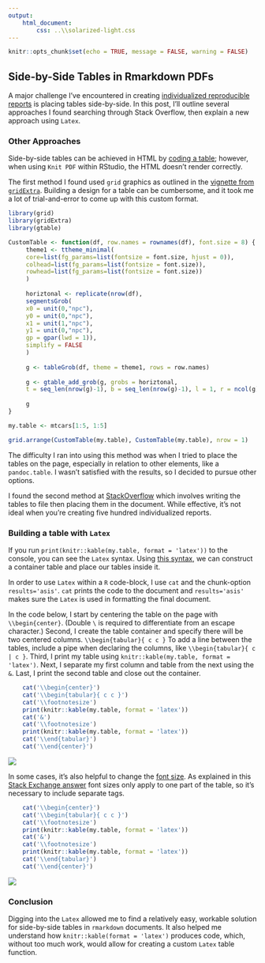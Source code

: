 ```yaml
---
output: 
    html_document:
        css: ..\\solarized-light.css
---
```

```r
knitr::opts_chunk$set(echo = TRUE, message = FALSE, warning = FALSE)
```

## Side-by-Side Tables in Rmarkdown PDFs

A major challenge I've encountered in creating [individualized reproducible reports](http://peterwsetter.github.io/posts/001-individualized-reports.html) is placing tables side-by-side. In this post, I'll outline several approaches I found searching through Stack Overflow, then explain a new approach using `Latex`.

### Other Approaches
Side-by-side tables can be achieved in HTML by [coding a table](http://stackoverflow.com/questions/19237190/2-column-report-in-r-markdown-render-html-aside-data-frame); however, when using `Knit PDF` within RStudio, the HTML doesn't render correctly.

The first method I found used `grid` graphics as outlined in the [vignette from `gridExtra`](https://cran.r-project.org/web/packages/gridExtra/vignettes/tableGrob.html). Building a design for a table can be cumbersome, and it took me a lot of trial-and-error to come up with this custom format.

```r
library(grid)
library(gridExtra)
library(gtable)

CustomTable <- function(df, row.names = rownames(df), font.size = 8) {
     theme1 <- ttheme_minimal(
     core=list(fg_params=list(fontsize = font.size, hjust = 0)),
     colhead=list(fg_params=list(fontsize = font.size)),
     rowhead=list(fg_params=list(fontsize = font.size))
     )
    
     horiztonal <- replicate(nrow(df),
     segmentsGrob(
     x0 = unit(0,"npc"),
     y0 = unit(0,"npc"),
     x1 = unit(1,"npc"),
     y1 = unit(0,"npc"),
     gp = gpar(lwd = 1)),
     simplify = FALSE
     )
    
     g <- tableGrob(df, theme = theme1, rows = row.names)
    
     g <- gtable_add_grob(g, grobs = horiztonal,
     t = seq_len(nrow(g)-1), b = seq_len(nrow(g)-1), l = 1, r = ncol(g))
    
     g
}

my.table <- mtcars[1:5, 1:5]

grid.arrange(CustomTable(my.table), CustomTable(my.table), nrow = 1)
```

The difficulty I ran into using this method was when I tried to place the tables on the page, especially in relation to other elements, like a `pandoc.table`. I wasn't satisfied with the results, so I decided to pursue other options.

I found the second method at [StackOverflow](http://stackoverflow.com/questions/23926671/side-by-side-xtables-in-rmarkdown) which involves writing the tables to file then placing them in the document. While effective, it's not ideal when you're creating five hundred individualized reports.

### Building a table with `Latex`

If you run `print(knitr::kable(my.table, format = 'latex'))` to the console, you can see the `Latex` syntax. Using [this syntax](https://www.sharelatex.com/learn/Tables#Combining_rows_and_columns), we can construct a container table and place our tables inside it.

In order to use `Latex` within a `R` code-block, I use `cat` and the chunk-option `results='asis'`. `cat` prints the code to the document and `results='asis'` makes sure the `Latex` is used in formatting the final document.

In the code below, I start by centering the table on the page with `\\begin{center}`. (Double `\` is required to differentiate from an escape character.) Second, I create the table container and specify there will be two centered columns. `\\begin{tabular}{ c c }` To add a line between the tables, include a pipe when declaring the columns, like `\\begin{tabular}{ c | c }`. Third, I print my table using `knitr::kable(my.table, format = 'latex')`. Next, I separate my first column and table from the next using the `&`. Last, I print the second table and close out the container.

```r

    cat('\\begin{center}')
    cat('\\begin{tabular}{ c c }')
    cat('\\footnotesize')
    print(knitr::kable(my.table, format = 'latex'))
    cat('&')
    cat('\\footnotesize')
    print(knitr::kable(my.table, format = 'latex'))
    cat('\\end{tabular}')
    cat('\\end{center}')
```

![](002-image1.png)

In some cases, it's also helpful to change the [font size](https://www.sharelatex.com/learn/Font_sizes,_families,_and_styles
). As explained in this [Stack Exchange answer](http://tex.stackexchange.com/questions/56008/different-sizes-of-font-available-in-table) font sizes only apply to one part of the table, so it's necessary to include separate tags.

```r

    cat('\\begin{center}')
    cat('\\begin{tabular}{ c c }')
    cat('\\footnotesize')
    print(knitr::kable(my.table, format = 'latex'))
    cat('&')
    cat('\\footnotesize')
    print(knitr::kable(my.table, format = 'latex'))
    cat('\\end{tabular}')
    cat('\\end{center}')
```

![](002-image2.png)

### Conclusion

Digging into the `Latex` allowed me to find a relatively easy, workable solution for side-by-side tables in `rmarkdown` documents. It also helped me understand how `knitr::kable(format = 'latex')` produces code, which, without too much work, would allow for creating a custom `Latex` table function.
